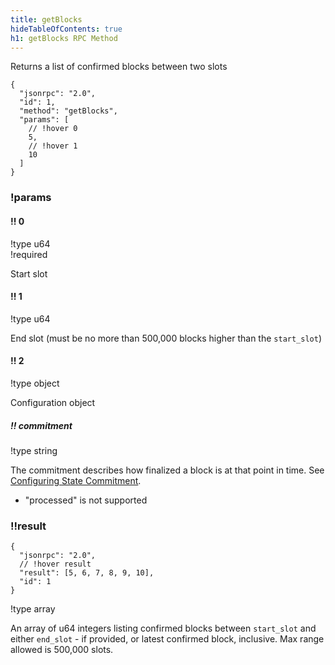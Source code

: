 ```yaml
---
title: getBlocks
hideTableOfContents: true
h1: getBlocks RPC Method
---
```


Returns a list of confirmed blocks between two slots

<HTTPMethod>

```jsonc !!request
{
  "jsonrpc": "2.0",
  "id": 1,
  "method": "getBlocks",
  "params": [
    // !hover 0
    5,
    // !hover 1
    10
  ]
}
```

### !params

#### !! 0

!type u64  
!required

Start slot

#### !! 1

!type u64

End slot (must be no more than 500,000 blocks higher than the `start_slot`)

#### !! 2

!type object

Configuration object

##### !! commitment

!type string

The commitment describes how finalized a block is at that point in time. See
[Configuring State Commitment](/docs/rpc#configuring-state-commitment).

- "processed" is not supported

### !!result

```jsonc !response
{
  "jsonrpc": "2.0",
  // !hover result
  "result": [5, 6, 7, 8, 9, 10],
  "id": 1
}
```

!type array

An array of u64 integers listing confirmed blocks between `start_slot` and
either `end_slot` - if provided, or latest confirmed block, inclusive. Max range
allowed is 500,000 slots.

</HTTPMethod>
